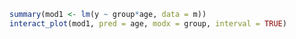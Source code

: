 
```r
summary(mod1 <- lm(y ~ group*age, data = m))
interact_plot(mod1, pred = age, modx = group, interval = TRUE)
```
